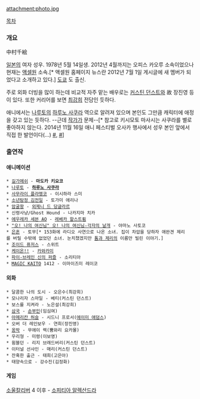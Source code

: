 attachment:photo.jpg 

[[목차]]

=== 개요 ===
中村千絵

[[일본]]의 여자 성우. 1978년 5월 14일생. 2012년 4월까지는 오피스 카오루 소속이었으나 현재는 [[액셀원]] 소속.[* 액셀원 홈페이지 뉴스란 2012년 7월 1일 게시글에 새 멤버가 되었다고 소개하고 있다.] [[도쿄]] 도 출신.

주로 외화 더빙을 많이 하는데 비교적 자주 맡는 배우로는 [[커스틴 던스트]]와 故 장진영 등이 있다. 또한 커리어를 보면 [[최강희(배우)|최강희]] 전담인 듯하다.

애니에서는 [[나루토]]의 [[하루노 사쿠라]] 역으로 알려져 있으며 본인도 그만큼 캐릭터에 애정을 갖고 있는 듯하다. --근데 [[키시모토 마사시|작가]]가 문제--[* 참고로 키시모토 마사시는 사쿠라를 별로 좋아하지 않는다. 2014년 11월 16일 애니 페스티벌 오사카 행사에서 성우 본인 앞에서 직접 한 발언이다(...) [https://twitter.com/cheebask/status/533973744637579264 #], [https://twitter.com/nono_rin2/status/533877959161950208 #]]

=== 출연작 ===

==== 애니메이션 ====
 * [[길가메쉬(애니메이션)|길가메쉬]] - '''마도카 키요코'''
 * [[나루토]] - '''[[하루노 사쿠라]]'''
 * [[사무라이 플라멩코]] - 이시하라 스미
 * [[소년탐정 김전일]] - 토가미 에리나
 * [[암굴왕]] - [[외제니 드 당글라르]]
 * 신령사냥/Ghost Hound - 나카지마 치카
 * [[에우레카 세븐 AO]] - [[에우레카 세븐 AO/등장인물|레베카 할스트룀]]
 * [["오! 나의 여신님" 오! 나의 여신님-각자의 날개]] - 야마노 사토코
 * [[은혼]] - 토무[* 153화에 라디오 사연으로 나온 소녀. 집이 차압을 당하자 애완견 제리를 버릴 수밖에 없었던 소녀. 눈치챘겠지만 [[톰과 제리]]의 이름만 빌린 이야기.]
 * [[조이드 퓨저스]] - 스위트
 * [[케이온!!]] - [[케이온!/등장인물|카와카미]]
 * [[파이-브레인 신의 퍼즐]] - 소리티아
 * [[MAGIC KAITO]] 1412 - 이마이즈미 레이코

==== 외화 ====
 * 달콤한 나의 도시 - 오은수(최강희)
 * 모나리자 스마일 - 베티(커스틴 던스트)
 * 보스를 지켜라 - 노은설(최강희)
 * [[삼국(드라마)|삼국]] - [[손부인]](임심여)
 * [[아메리칸 허슬]] - 시드니 프로서([[에이미 애덤스]])
 * 오버 더 레인보우 - 연희(장진영)
 * [[옹박]] - 무에이 렉(뿜와리 요카몰) 
 * 우리형 - 미령(이보영)
 * 윔블던 - 리지 브래드버리(커스틴 던스트)
 * 이터널 선샤인 - 매리(커스틴 던스트)
 * 잔혹한 출근 - 태희(고은아)
 * 태양속으로 - 강수진(김정화)

==== 게임 ====
[[소울칼리버]] 4 이후 - [[소피티아 알렉산드라]]
